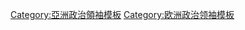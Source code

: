 {{Navbox
|name      = 北塞浦路斯总理
|title     = {{TRNC}}[[北賽普勒斯總理|總理]]<small>([[北塞浦路斯总理列表|列表]])</small>
|listclass = hlist
|image     = [[Image:Flag of the Turkish Republic of Northern Cyprus.svg|75px|border]]
|imageleft = [[Image:Coat of arms of the Turkish Republic of Northern Cyprus.svg|75px]]
|state     = {{{state<includeonly>|collapsed</includeonly>}}}
|list1     = 
* [[内扎特·科努克]]
* [[奥斯曼·厄雷克]]
* [[斯塔法·恰阿塔伊]]
* [[内扎特·科努克]]
* [[德尔维什·埃尔奥卢]]
* [[哈克·阿通]]
* [[德尔维什·埃尔奥卢]]
* [[麥赫邁特·阿里·塔拉特]]
* [[塞尔达尔·登克塔什]]（代理）
* [[费尔迪·萨比特·索耶]]
* [[德尔维什·埃尔奥卢]]
* [[侯赛因·厄兹居尔京]]（代理）
* [[伊尔森·屈曲克]]
* [[西贝尔·西贝尔]]
* [[厄兹坎·约尔甘哲奥卢]]
* [[厄梅尔·卡尔永朱]]
* [[侯赛因·厄兹居尔京]]
* [[图凡·埃尔许尔曼]]
* [[埃尔辛·塔塔尔]]
* [[埃尔桑·萨内尔]]
* [[法伊兹·苏朱奥卢]]
* {{le|于纳尔·于斯泰尔|Ünal Üstel}}
|below     = 
}}<noinclude>
{{collapsible option}}
[[Category:亞洲政治領袖模板]]
[[Category:欧洲政治领袖模板]]
</noinclude>